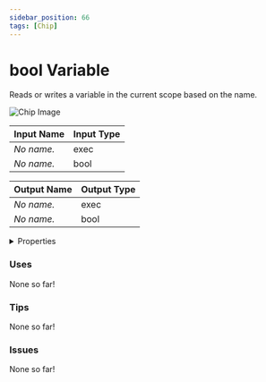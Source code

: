 ```yaml
---
sidebar_position: 66
tags: [Chip]
---
```


# bool Variable

Reads or writes a variable in the current scope based on the name.



![Chip Image](/svg/80955588-7f7a-4f7c-b46f-6d1e9057fba0.svg)

| Input Name | Input Type |
|-----------|-----------|
| *No name.* | exec |
| *No name.* | bool |

| Output Name | Output Type |
|-----------|-----------|
| *No name.* | exec |
| *No name.* | bool |


<details>
  <summary>Properties</summary>
  <div>
    <div>
    <table>
      <thead>
        <tr>
          <th>Is beta required?</th>
          <th>❌</th>
        </tr>
        <tr>
          <th>Is this chip a trolling risk?</th>
          <th>❌</th>
        </tr>
        <tr>
          <th>Chip UUPD</th>
          <th>._uuid</th>
        </tr>
      </thead>
    </table>
    </div>
  </div>
</details>

### Uses

None so far!

### Tips

None so far!

### Issues

None so far!